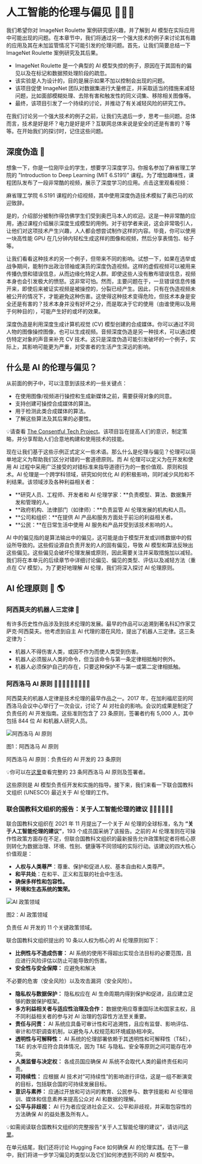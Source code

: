 # 人工智能的伦理与偏见 🧑‍🤝‍🧑

我们希望你对 ImageNet Roulette 案例研究感兴趣，并了解到 AI 模型在实际应用中可能出现的问题。在本章节中，我们将通过另一个强大技术的例子来讨论其有趣的应用及其在未加监管情况下可能引发的伦理问题。首先，让我们简要总结一下 ImageNet Roulette 案例研究及其后果。
- ImageNet Roulette 是一个典型的 AI 模型失控的例子，原因在于其固有的偏见以及在标记和数据预处理阶段的疏忽。
- 该实验是人为设计的，目的是展示如果不加以控制会出现的问题。
- 该项目促使 ImageNet 团队对数据集进行大量修正，并采取适当的措施来减轻问题，比如面部模糊处理、去除有害和触发性的同义词集、移除相关图像等。
- 最终，该项目引发了一个持续的讨论，并推动了有关减轻风险的研究工作。

在我们讨论另一个强大技术的例子之前，让我们先退后一步，思考一些问题。总体而言，技术是好是坏？电力是好是坏？互联网总体来说是安全的还是有害的？等等。在开始我们的探讨时，记住这些问题。

## 深度伪造 🎥

想象一下，你是一位刚毕业的学生，想要学习深度学习。你报名参加了麻省理工学院的 "Introduction to Deep Learning (MIT 6.S191)" 课程。为了增加趣味性，课程团队发布了一段非常酷的视频，展示了深度学习的应用。点击这里观看视频：

<Youtube id="l82PxsKHxYc"/>
麻省理工学院 6.S191 课程的介绍视频，其中使用深度伪造技术模拟了奥巴马的欢迎致辞。

是的，介绍部分被制作得仿佛学生们受到奥巴马本人的欢迎。这是一种非常酷的应用，通过课程介绍展示深度生成模型的用例。对于初学者来说，这会非常吸引人，让他们对这项技术产生兴趣，人人都会想尝试制作这样的内容。毕竟，你可以使用一块高性能 GPU 在几分钟内轻松生成这样的图像和视频，然后分享表情包、帖子等。

让我们看看这种技术的另一个例子，但带来不同的影响。试想一下，如果在选举或战争期间，能制作出政治领袖或演员的深度伪造视频。这样的虚假视频可以被用来传播仇恨和错误信息，从而边缘化特定人群。即使这些人没有散布错误信息，视频本身也会引发极大的愤怒。这非常可怕。然而，主要问题在于，一旦错误信息传播开来，即使后来被证实视频是被操控的，分裂已经产生。因此，只有在伪造视频未被公开的情况下，才能避免这种伤害。这使得这种技术变得危险，但技术本身是安全还是有害的？技术本身并没有好坏之分，而是取决于它的使用（由谁使用以及用于何种目的），可能产生好的或坏的效果。

深度伪造是利用深度生成计算机视觉 (CV) 模型创建的合成媒体。你可以通过不同人物的图像操控图像，也可以生成视频。音频深度伪造是另一种技术，可以通过模仿特定对象的声音来补充 CV 技术。这只是深度伪造可能引发破坏的一个例子，实际上，其影响可能更为严重，对受害者的生活产生深远的影响。

## 什么是 AI 的伦理与偏见？

从前面的例子中，可以注意到该技术的一些关键点：
- 在使用图像/视频进行操控和生成新媒体之前，需要获得对象的同意。
- 支持创建可操控合成媒体的算法。
- 用于检测此类合成媒体的算法。
- 了解这些算法及其后果的必要性。

<Tip>

💡请查看 [The Consentful Tech Project](https://www.consentfultech.io/)。该项目旨在提高人们的意识，制定策略，并分享帮助人们合意地构建和使用技术的技能。
</Tip>

现在让我们基于这些示例正式定义一些术语。那么什么是伦理与偏见？伦理可以简单地定义为帮助我们区分对错的一套道德原则。而 AI 伦理可以定义为在开发和使用 AI 过程中采用广泛接受的对错标准来指导道德行为的一套价值观、原则和技术。AI 伦理是一个跨学科领域，研究如何优化 AI 的积极影响，同时减少风险和不利结果。该领域涉及各种利益相关者：
- **研究人员、工程师、开发者和 AI 伦理学家：**负责模型、算法、数据集开发和管理的人。
- **政府机构、法律部门（如律师）：**负责监管 AI 伦理发展的机构和人员。
- **公司和组织：**在提供 AI 产品和服务方面处于前沿的利益相关者。
- **公民：**在日常生活中使用 AI 服务和产品并受到该技术影响的人。

AI 中的偏见指的是算法输出中的偏见，这可能是由于模型开发或训练数据中的假设所导致的。这些假设源自负责开发的人的固有偏见，导致 AI 模型和算法反映出这些偏见。这些偏见会破坏伦理发展或原则，因此需要关注并采取措施加以减轻。我们将在本单元的后续章节中详细讨论偏见、偏见的类型、评估以及减轻方法（重点在 CV 模型）。为了更好地理解 AI 伦理，我们将深入探讨 AI 伦理原则。

## AI 伦理原则 🤗 🌎

### 阿西莫夫的机器人三定律 🤖 

有许多历史性作品涉及到技术伦理的发展。最早的作品可以追溯到著名科幻作家艾萨克·阿西莫夫。他考虑到自主 AI 代理的潜在风险，提出了机器人三定律。这三条定律为：
- 机器人不得伤害人类，或因不作为而使人类受到伤害。
- 机器人必须服从人类的命令，但当该命令与第一条定律相抵触时例外。
- 机器人必须保护自己的存在，只要这种保护不与第一或第二定律相抵触。

### 阿西洛马 AI 原则 🧑🏻‍⚖️🧑🏻‍🎓🧑🏻‍💻

阿西莫夫的机器人定律是技术伦理的最早作品之一。2017 年，在加利福尼亚的阿西洛马会议中心举行了一次会议，讨论了 AI 对社会的影响。会议的成果是制定了负责任的 AI 开发指南。这些准则包含了 23 条原则，签署者约有 5,000 人，其中包括 844 位 AI 和机器人研究人员。

<div class="flex justify-center">
    <img src="https://huggingface.co/datasets/hf-vision/course-assets/resolve/main/asilomar-ai.png" alt="阿西洛马 AI 原则">
<p>图1：阿西洛马 AI 原则</p>
</div>
阿西洛马 AI 原则：负责任的 AI 开发的 23 条原则

<Tip>

💡你可以在[这里](https://futureoflife.org/open-letter/ai-principles/)查看完整的 23 条阿西洛马 AI 原则及签署者。
</Tip>

这些原则是 AI 模型负责任开发和实施的指导。接下来，我们来看一下联合国教科文组织 (UNESCO) 最近关于 AI 伦理的工作。

### 联合国教科文组织的报告：关于人工智能伦理的建议 🧑🏼‍🤝‍🧑🏼🌐

联合国教科文组织在 2021 年 11 月提出了一个关于 AI 伦理的全球标准，名为 **“关于人工智能伦理的建议”**，193 个成员国采纳了该报告。之前的 AI 伦理准则在可操作性政策方面存在不足，但联合国教科文组织的最新报告允许政策制定者将核心原则转化为数据治理、环境、性别、健康等不同领域的实际行动。该建议的四大核心价值观是：
- **人权与人类尊严**：尊重、保护和促进人权、基本自由和人类尊严。
- **和平共处**：在和平、正义和互联的社会中生活。
- **确保多样性和包容性。**
- **环境和生态系统的繁荣。**

<div class="flex justify-center">
    <img src="https://huggingface.co/datasets/hf-vision/course-assets/resolve/main/ai_policy.png" alt="AI 政策领域">
<p>图2：AI 政策领域</p>
</div>
负责任 AI 开发的 11 个关键政策领域。

联合国教科文组织提出的 10 条以人权为核心的 AI 伦理原则如下：
- **比例性与不造成伤害：** AI 系统的使用不得超出实现合法目标的必要范围，且应进行风险评估以防止可能导致的伤害。
- **安全性与安全保障：** 应避免和解决

不必要的危害（安全风险）以及攻击漏洞（安全风险）。
- **隐私权与数据保护：** 隐私权应在 AI 生命周期内得到保护和促进，且应建立足够的数据保护框架。
- **多方利益相关者与适应性治理及合作：** 数据使用应尊重国际法和国家主权，且不同利益相关者的参与对 AI 治理的包容性方法至关重要。
- **责任与问责：** AI 系统应具备可审计性和可追溯性，且应有监督、影响评估、审计和尽职调查机制，以避免与人权规范和环境威胁相冲突。
- **透明性与可解释性：** AI 系统的伦理部署依赖于其透明性和可解释性（T&E），T&E 的水平应符合具体情况，因为 T&E 与隐私、安全等原则之间可能存在冲突。
- **人类监督与决定权：** 各成员国应确保 AI 系统不会取代人类的最终责任和问责。
- **可持续性：** 应根据 AI 技术对“可持续性”的影响进行评估，这是一组不断演变的目标，包括联合国的可持续发展目标。
- **意识与素养：** 应通过开放和可访问的教育、公民参与、数字技能和 AI 伦理培训、媒体和信息素养来提高公众对 AI 和数据的理解。
- **公平与非歧视：** AI 行为者应促进社会正义、公平和非歧视，并采取包容性的方法确保 AI 的益处惠及所有人。

<Tip>

💡如需阅读联合国教科文组织的完整报告“关于人工智能伦理的建议”，请访问[这里](https://unesdoc.unesco.org/ark:/48223/pf0000381137)。
</Tip>

在单元结尾，我们还将讨论 Hugging Face 如何确保 AI 的伦理实践。在下一章中，我们将进一步学习偏见的类型以及它们如何渗透到不同的 AI 模型中。